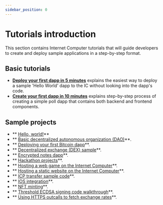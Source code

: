 ```yaml
---
sidebar_position: 0
---
```

# Tutorials introduction

This section contains Internet Computer tutorials that will guide developers to create and deploy sample applications in a step-by-step format.

## Basic tutorials

- **[Deploy your first dapp in 5 minutes](./deploy_sample_app.md)** explains the easiest way to deploy a sample 'Hello World' dapp to the IC without looking into the dapp's code.
- **[Create your first dapp in 10 minutes](./02_create_your_first_app/index.md)** explains step-by-step process of creating a simple poll dapp that contains both backend and frontend components.

## Sample projects
- ** [Hello, world!](../samples/hello)**
- ** [Basic decentralized autonomous organization (DAO)](../samples/dao)**.
- ** [Deploying your first Bitcoin dapp](../samples/deploying-your-first-bitcoin-dapp)**.
- ** [Decentralized exchange (DEX) sample](../samples/dex)**.
- ** [Encrypted notes dapp](../samples/encrypted-notes)**.
- ** [Hackathon projects](../samples/hackathon-projects)**.
- ** [Hosting a web game on the Internet Computer](../samples/host-a-webgame)**.
- ** [Hosting a static website on the Internet Computer](../samples/host-a-website)**.
- ** [ICP transfer sample code](../samples/token-transfer)**.
- ** [IOS integration](../samples/ios-integration)**.
- ** [NFT minting](../samples/nft)**.
- ** [Threshold ECDSA signing code walkthrough](../samples/t-ecdsa-sample)**.
- ** [Using HTTPS outcalls to fetch exchange rates](../samples/http-requests-exchange-rates)**.